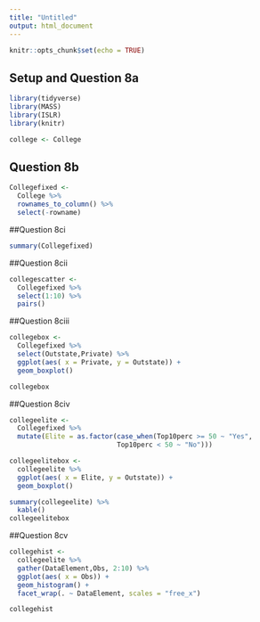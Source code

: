 ```yaml
---
title: "Untitled"
output: html_document
---
```


```r
knitr::opts_chunk$set(echo = TRUE)
```

## Setup and Question 8a

```r
library(tidyverse)
library(MASS)
library(ISLR)
library(knitr)

college <- College

```

## Question 8b

```r
Collegefixed <-
  College %>%
  rownames_to_column() %>%
  select(-rowname)


```


##Question 8ci

```r
summary(Collegefixed)

```

##Question 8cii

```r
collegescatter <-
  Collegefixed %>%
  select(1:10) %>%
  pairs()

```

##Question 8ciii

```r

collegebox <-
  Collegefixed %>%
  select(Outstate,Private) %>%
  ggplot(aes( x = Private, y = Outstate)) +
  geom_boxplot()

collegebox

```

##Question 8civ

```r

collegeelite <-
  Collegefixed %>%
  mutate(Elite = as.factor(case_when(Top10perc >= 50 ~ "Yes",
                           Top10perc < 50 ~ "No"))) 

collegeelitebox <-
  collegeelite %>%
  ggplot(aes( x = Elite, y = Outstate)) +
  geom_boxplot()

summary(collegeelite) %>%
  kable()
collegeelitebox

```

##Question 8cv

```r

collegehist <-
  collegeelite %>%
  gather(DataElement,Obs, 2:10) %>%
  ggplot(aes( x = Obs)) +
  geom_histogram() +
  facet_wrap(. ~ DataElement, scales = "free_x")

collegehist

```

